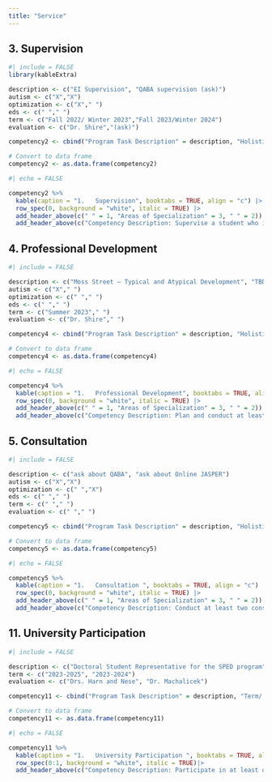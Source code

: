 ```yaml
---
title: "Service"
---
```


::: panel-tabset
## 3. Supervision

```r
#| include = FALSE 
library(kableExtra)

description <- c("EI Supervision", "QABA supervision (ask)")
autism <- c("X","X") 
optimization <- c("X"," ") 
eds <- c(" "," ") 
term <- c("Fall 2022/ Winter 2023","Fall 2023/Winter 2024") 
evaluation <- c("Dr. Shire","(ask)") 

competency2 <- cbind("Program Task Description" = description, "Holistic Understanding of Autism" = autism, "Optimization of Social Communication Intervention" = optimization, "Educational Data Science/Data Visualization" = eds, "Term/ Year" = term, Evaluation = evaluation)

# Convert to data frame
competency2 <- as.data.frame(competency2)


```

```r
#| echo = FALSE 

competency2 %>% 
  kable(caption = "1.	Supervision", booktabs = TRUE, align = "c") |> 
  row_spec(0, background = "white", italic = TRUE) |> 
  add_header_above(c(" " = 1, "Areas of Specialization" = 3, " " = 2)) |> 
  add_header_above(c("Competency Description: Supervise a student who is completing practicum in an area of specialization for one term  " = 6), background = "lightgrey")
```

## 4. Professional Development

```r
#| include = FALSE 

description <- c("Moss Street – Typical and Atypical Development", "TBD")
autism <- c("X"," ") 
optimization <- c(" "," ") 
eds <- c(" "," ") 
term <- c("Summer 2023"," ") 
evaluation <- c("Dr. Shire"," ") 

competency4 <- cbind("Program Task Description" = description, "Holistic Understanding of Autism" = autism, "Optimization of Social Communication Intervention" = optimization, "Educational Data Science/Data Visualization" = eds, "Term/ Year" = term, Evaluation = evaluation)

# Convert to data frame
competency4 <- as.data.frame(competency4)


```

```r
#| echo = FALSE 

competency4 %>% 
  kable(caption = "1.	Professional Development", booktabs = TRUE, align = "c") |> 
  row_spec(0, background = "white", italic = TRUE) |> 
  add_header_above(c(" " = 1, "Areas of Specialization" = 3, " " = 2)) |> 
  add_header_above(c("Competency Description: Plan and conduct at least two different professional developments (e.g., in-services, training programs; minimum of 1hr) in area of specialization.  " = 6), background = "lightgrey")
```

## 5. Consultation

```r
#| include = FALSE 

description <- c("ask about QABA", "ask about Online JASPER")
autism <- c("X","X") 
optimization <- c(" ","X") 
eds <- c(" "," ") 
term <- c(" "," ") 
evaluation <- c(" "," ") 

competency5 <- cbind("Program Task Description" = description, "Holistic Understanding of Autism" = autism, "Optimization of Social Communication Intervention" = optimization, "Educational Data Science/Data Visualization" = eds, "Term/ Year" = term, Evaluation = evaluation)

# Convert to data frame
competency5 <- as.data.frame(competency5)


```

```r
#| echo = FALSE 

competency5 %>% 
  kable(caption = "1.	Consultation ", booktabs = TRUE, align = "c") |> 
  row_spec(0, background = "white", italic = TRUE) |> 
  add_header_above(c(" " = 1, "Areas of Specialization" = 3, " " = 2)) |> 
  add_header_above(c("Competency Description: Conduct at least two consultation activities (e.g., individual, family, district, agency) in an area of specialization." = 6), background = "lightgrey")
```

## 11. University Participation

```r
#| include = FALSE 

description <- c("Doctoral Student Representative for the SPED program", "Doctoral Student Representative for the ABA Master’s program")
term <- c("2023-2025", "2023-2024")
evaluation <- c("Drs. Harn and Nese", "Dr. Machalicek")

competency11 <- cbind("Program Task Description" = description, "Term/ Year" = term, Evaluation = evaluation)

# Convert to data frame
competency11 <- as.data.frame(competency11)

```

```r
#| echo = FALSE 

competency11 %>% 
  kable(caption = "1.	University Participation ", booktabs = TRUE, align = "c") |> 
  row_spec(0:1, background = "white", italic = TRUE)|> 
  add_header_above(c("Competency Description: Participate in at least one activity related to program, department, college, or university operations for at least one term" = 3), background = "lightgrey")
```
:::
